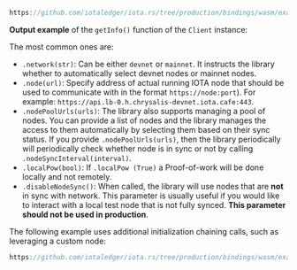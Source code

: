 
```js reference
https://github.com/iotaledger/iota.rs/tree/production/bindings/wasm/examples/01_get_info.js
```

**Output example** of the `getInfo()` function of the `Client` instance:

<GetInfoOutput />

<LoadBalancerHealthChecks />

<ClientBuilder />

The most common ones are:

- `.network(str)`: Can be either `devnet` or `mainnet`. It instructs
  the library whether to automatically select devnet nodes or mainnet nodes.
- `.node(url)`: Specify address of actual running IOTA node that should be used
  to communicate with in the format `https://node:port`). For example: `https://api.lb-0.h.chrysalis-devnet.iota.cafe:443`.
- `.nodePoolUrls(urls)`: The library also supports managing a pool of
  nodes. You can provide a list of nodes and the library manages the access to them automatically by selecting them based
  on their sync status. If you provide `.nodePoolUrls(urls)`, then the library periodically will periodically check whether node is in sync or
  not by calling `.nodeSyncInterval(interval)`.
- `.localPow(bool)`: If `.localPow (True)` a Proof-of-work will be done
  locally and not remotely.
- `.disableNodeSync()`: When called, the library will use nodes that
  are **not** in sync with network. This parameter is usually useful if you would like to interact with a local test node
  that is not fully synced. **This parameter should not be used in production**.

The following example uses additional initialization chaining calls, such as leveraging a custom node:

```js reference
https://github.com/iotaledger/iota.rs/tree/production/bindings/wasm/examples/01b_get_info.js
```
